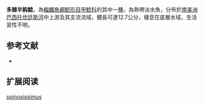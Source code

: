 {{Speciesbox
| name = 多棘半鈎鯰
| image = 
| image_width = 250px
| image_caption = 
| status = NE
| status_system = IUCN3.1
| genus = Hemiancistrus
| species = spinosissimus
| authority = Cardoso & Lucinda, 2003
| synonyms = 
}} 
'''多棘半鈎鯰'''，為[[輻鰭魚綱|輻鰭魚綱]][[鯰形目|鯰形目]][[甲鯰科|甲鯰科]]的其中一[[種|種]]，為熱帶淡水魚，分布於[[南美洲|南美洲]][[巴西|巴西]][[托坎廷斯河|托坎廷斯河]]中上游及其支流流域，體長可達12.7公分，棲息在底層水域，生活習性不明。

==参考文献==
*{{FishBase_species|genus=Hemiancistrus|species=spinosissimus|year=2014|month=11}}

== 扩展阅读 ==
{{refbegin}}
{{wikispecies-inline|Hemiancistrus spinosissimus|多棘半鈎鯰}}
{{refend}}
{{Taxonbar|from=Q9002575}}

[[Category:半鈎鯰屬|spinosissimus]]